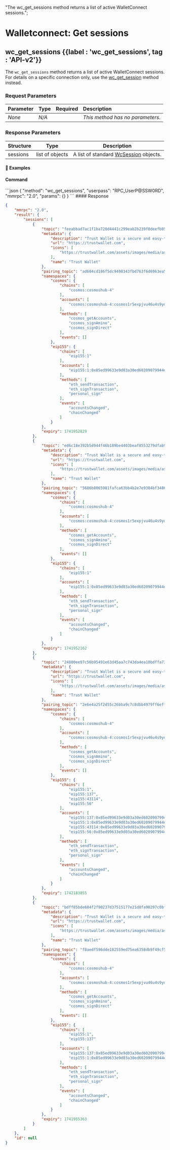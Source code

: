   "The wc_get_sessions method returns a list of active WalletConnect sessions.";

# Walletconnect: Get sessions

## wc\_get\_sessions {{label : 'wc_get_sessions', tag : 'API-v2'}}

The `wc_get_sessions` method returns a list of active WalletConnect sessions. For details on a specific connection only, use the [wc\_get\_session](/komodo-defi-framework/api/v20-dev/wc_get_session/#wc-get-session) method instead.

### Request Parameters

| Parameter | Type  | Required | Description                      |
| :-------- | :---- | :------: | :------------------------------- |
| *None*    | *N/A* |          | *This method has no parameters.* |

### Response Parameters

| Structure | Type            | Description                                                                                       |
| --------- | --------------- | ------------------------------------------------------------------------------------------------- |
| sessions  | list of objects | A list of standard [WcSession](/komodo-defi-framework/api/common_structures/#wc-session) objects. |

#### 📌 Examples

#### Command

<CodeGroup title="" tag="POST" label="wc_get_sessions" mm2MethodDecorate="true">
  ```json
  {
    "method": "wc_get_sessions",
    "userpass": "RPC_UserP@SSW0RD",
    "mmrpc": "2.0",
    "params": {}
  }
  ```
</CodeGroup>

<CollapsibleSection expandedText="Hide Response" collapsedText="Show Response">
  #### Response

  ```json
  {
      "mmrpc": "2.0",
      "result": {
          "sessions": [
              {
                  "topic": "feeabbad7ac1f1ba720d4441c299eab2b239f0deefb050fe50dbc7a350d55f75",
                  "metadata": {
                      "description": "Trust Wallet is a secure and easy-to-use mobile wallet",
                      "url": "https://trustwallet.com",
                      "icons": [
                          "https://trustwallet.com/assets/images/media/assets/TWT.png"
                      ],
                      "name": "Trust Wallet"
                  },
                  "pairing_topic": "ad604cd186f5dc9498343fbd763f6d6963ea511de0e5d557a33a8e3790d6d4d5",
                  "namespaces": {
                      "cosmos": {
                          "chains": [
                              "cosmos:cosmoshub-4"
                          ],
                          "accounts": [
                              "cosmos:cosmoshub-4:cosmos1r5expjvu46u4s9yd4d2lpmss22p848lw2a7wa8"
                          ],
                          "methods": [
                              "cosmos_getAccounts",
                              "cosmos_signAmino",
                              "cosmos_signDirect"
                          ],
                          "events": []
                      },
                      "eip155": {
                          "chains": [
                              "eip155:1"
                          ],
                          "accounts": [
                              "eip155:1:0x85ed99633e9d03a30ed60209079944e1f4272048"
                          ],
                          "methods": [
                              "eth_sendTransaction",
                              "eth_signTransaction",
                              "personal_sign"
                          ],
                          "events": [
                              "accountsChanged",
                              "chainChanged"
                          ]
                      }
                  },
                  "expiry": 1741952829
              },
              {
                  "topic": "ed6c18e392b5d944f46b189be4403beaf8553279dfab946c333cc6d45ddb60a5",
                  "metadata": {
                      "description": "Trust Wallet is a secure and easy-to-use mobile wallet",
                      "url": "https://trustwallet.com",
                      "icons": [
                          "https://trustwallet.com/assets/images/media/assets/TWT.png"
                      ],
                      "name": "Trust Wallet"
                  },
                  "pairing_topic": "5686b8065981fafca63bb4b2e7e9384bf348612981e69ac99fb8a698204aaed4",
                  "namespaces": {
                      "cosmos": {
                          "chains": [
                              "cosmos:cosmoshub-4"
                          ],
                          "accounts": [
                              "cosmos:cosmoshub-4:cosmos1r5expjvu46u4s9yd4d2lpmss22p848lw2a7wa8"
                          ],
                          "methods": [
                              "cosmos_getAccounts",
                              "cosmos_signAmino",
                              "cosmos_signDirect"
                          ],
                          "events": []
                      },
                      "eip155": {
                          "chains": [
                              "eip155:1"
                          ],
                          "accounts": [
                              "eip155:1:0x85ed99633e9d03a30ed60209079944e1f4272048"
                          ],
                          "methods": [
                              "eth_sendTransaction",
                              "eth_signTransaction",
                              "personal_sign"
                          ],
                          "events": [
                              "accountsChanged",
                              "chainChanged"
                          ]
                      }
                  },
                  "expiry": 1741952162
              },
              {
                  "topic": "24880ee97c56b95491e63d45aa7c743da4ea10bdffa73de7420ed91450c79c09",
                  "metadata": {
                      "description": "Trust Wallet is a secure and easy-to-use mobile wallet",
                      "url": "https://trustwallet.com",
                      "icons": [
                          "https://trustwallet.com/assets/images/media/assets/TWT.png"
                      ],
                      "name": "Trust Wallet"
                  },
                  "pairing_topic": "2e6e4a25f2d55c26bba9c7c8dbb4979ff6eff30adac83fbc67110d67399f6023",
                  "namespaces": {
                      "cosmos": {
                          "chains": [
                              "cosmos:cosmoshub-4"
                          ],
                          "accounts": [
                              "cosmos:cosmoshub-4:cosmos1r5expjvu46u4s9yd4d2lpmss22p848lw2a7wa8"
                          ],
                          "methods": [
                              "cosmos_getAccounts",
                              "cosmos_signAmino",
                              "cosmos_signDirect"
                          ],
                          "events": []
                      },
                      "eip155": {
                          "chains": [
                              "eip155:1",
                              "eip155:137",
                              "eip155:43114",
                              "eip155:56"
                          ],
                          "accounts": [
                              "eip155:137:0x85ed99633e9d03a30ed60209079944e1f4272048",
                              "eip155:1:0x85ed99633e9d03a30ed60209079944e1f4272048",
                              "eip155:43114:0x85ed99633e9d03a30ed60209079944e1f4272048",
                              "eip155:56:0x85ed99633e9d03a30ed60209079944e1f4272048"
                          ],
                          "methods": [
                              "eth_sendTransaction",
                              "eth_signTransaction",
                              "personal_sign"
                          ],
                          "events": [
                              "accountsChanged",
                              "chainChanged"
                          ]
                      }
                  },
                  "expiry": 1742183855
              },
              {
                  "topic": "bdff85bde684f2f90237d37515177e21d8fa90297c0bf254393629bd9a134a92",
                  "metadata": {
                      "description": "Trust Wallet is a secure and easy-to-use mobile wallet",
                      "url": "https://trustwallet.com",
                      "icons": [
                          "https://trustwallet.com/assets/images/media/assets/TWT.png"
                      ],
                      "name": "Trust Wallet"
                  },
                  "pairing_topic": "f8aedf596dde182559ed75ea6358db9f49cf5a8757c0f32551fca8062d613191",
                  "namespaces": {
                      "cosmos": {
                          "chains": [
                              "cosmos:cosmoshub-4"
                          ],
                          "accounts": [
                              "cosmos:cosmoshub-4:cosmos1r5expjvu46u4s9yd4d2lpmss22p848lw2a7wa8"
                          ],
                          "methods": [
                              "cosmos_getAccounts",
                              "cosmos_signAmino",
                              "cosmos_signDirect"
                          ],
                          "events": []
                      },
                      "eip155": {
                          "chains": [
                              "eip155:1",
                              "eip155:137"
                          ],
                          "accounts": [
                              "eip155:137:0x85ed99633e9d03a30ed60209079944e1f4272048",
                              "eip155:1:0x85ed99633e9d03a30ed60209079944e1f4272048"
                          ],
                          "methods": [
                              "eth_sendTransaction",
                              "eth_signTransaction",
                              "personal_sign"
                          ],
                          "events": [
                              "accountsChanged",
                              "chainChanged"
                          ]
                      }
                  },
                  "expiry": 1741955363
              }
          ]
      },
      "id": null
  }
  ```
</CollapsibleSection>
